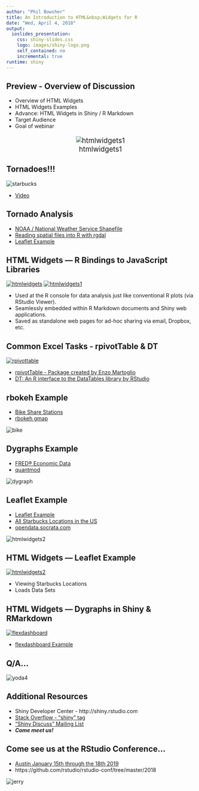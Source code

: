 ```yaml
---
author: "Phil Bowsher"
title: An Introduction to HTML&nbsp;Widgets for R
date: "Wed, April 4, 2018"
output: 
  ioslides_presentation:
    css: shiny-slides.css
    logo: images/shiny-logo.png
    self_contained: no
    incremental: true
runtime: shiny
---
```


<style type="text/css">

slides > slide:before {
  font-size: 12pt;
  content: 'http://shiny.rstudio.com/';
  position: absolute;
  text-align: center;
  bottom: 15px;
  left: 50%;  
  margin-left: -300px;
  width: 600px;
  line-height: 1.9;
}

div.img-col{
  text-align: center;
  font-size: 14pt;
}

a {
  border-bottom: none !important;
}

.wrapper {
  margin: 70px auto;
  position: relative;
  z-index: 90;
}

.ribbon-wrapper-green {
  width: 145px;
  height: 148px;
  overflow: hidden;
  position: absolute;
  top: -3px;
  right: -3px;
}

.ribbon-green {
  font: bold 15px Sans-Serif;
  color: #333;
  text-align: center;
  text-shadow: rgba(255,255,255,0.5) 0px 1px 0px;
  -webkit-transform: rotate(45deg);
  -moz-transform:    rotate(45deg);
  -ms-transform:     rotate(45deg);
  -o-transform:      rotate(45deg);
  position: relative;
  padding: 7px 0;
  left: -25px;
  top: 45px;
  width: 220px;
  background-color: #7ADCBF;
  background-image: -webkit-gradient(linear, left top, left bottom, from(#8AACDF), to(#658FBE)); 
  background-image: -webkit-linear-gradient(top, #8AACDF, #658FBE); 
  background-image:    -moz-linear-gradient(top, #8AACDF, #658FBE); 
  background-image:     -ms-linear-gradient(top, #8AACDF, #658FBE); 
  background-image:      -o-linear-gradient(top, #8AACDF, #658FBE); 
  color: #6a6340;
  -webkit-box-shadow: 0px 0px 3px rgba(0,0,0,0.3);
  -moz-box-shadow:    0px 0px 3px rgba(0,0,0,0.3);
  box-shadow:         0px 0px 3px rgba(0,0,0,0.3);
}

.ribbon-green:before, .ribbon-green:after {
  content: "";
  border-top:   3px solid #00896e;   
  border-left:  3px solid transparent;
  border-right: 3px solid transparent;
  position:absolute;
  bottom: -3px;
}

.ribbon-green:before {
  left: 0;
}
.ribbon-green:after {
  right: 0;
}
</style>

## Preview - Overview of Discussion
<div class="columns-2">
 - Overview of HTML Widgets
 - HTML Widgets Examples
 - Advance: HTML Widgets in Shiny / R Markdown
 - Target Audience
 - Goal of webinar
 
  <div class="img-col">
   ![htmlwidgets1](htmlwidgets1.png)
   
 </div>
</div>

Tornadoes!!!
--------------------

<div class="columns-4">![starbucks](starbucks.png)</a>
   
 </div>

- [Video](https://www.wthr.com/article/watch-video-shows-tornado-destroying-kokomo-starbucks)

</div>

## Tornado Analysis

- [NOAA / National Weather Service Shapefile ](http://www.spc.noaa.gov/gis/svrgis/)
- [Reading spatial files into R with rgdal ](https://cran.r-project.org/web/packages/rgdal/index.html)
- [Leaflet Example ](http://rstudio.github.io/leaflet/)
 
## HTML Widgets &mdash; R Bindings to JavaScript Libraries

<div class="columns-2">
<a href="http://www.htmlwidgets.org/index.html">![htmlwidgets](htmlwidgets.png)</a>
<a href="http://www.htmlwidgets.org/showcase_leaflet.html">![htmlwidgets1](htmlwidgets1.png)</a>

- Used at the R console for data analysis just like conventional R plots (via RStudio Viewer).
- Seamlessly embedded within R Markdown documents and Shiny web applications.
- Saved as standalone web pages for ad-hoc sharing via email, Dropbox, etc.
</div>

## Common Excel Tasks - rpivotTable & DT

<div class="columns-2">
<a href="http://hafen.github.io/htmlwidgetsgallery/">![rpivottable](rpivottable.png)</a>

- [rpivotTable - Package created by Enzo Martoglio](https://github.com/smartinsightsfromdata/rpivotTable)
- [DT: An R interface to the DataTables library by RStudio](https://rstudio.github.io/DT/)

</div>

## rbokeh Example

- [Bike Share Stations ](http://data.indy.gov)
- [rbokeh gmap](http://ryanhafen.com/blog/rbokeh-gmap)


<div class="columns-4">![bike](bike.png)</a> </div>


## Dygraphs Example

- [FRED® Economic Data](https://fred.stlouisfed.org/series/WASH911UR/downloaddata)
- [quantmod](http://www.quantmod.com/examples/intro/)


<div class="columns-4">![dygraph](dygraph.png)</a> </div>

## Leaflet Example

- [Leaflet Example ](http://rstudio.github.io/leaflet/)
- [All Starbucks Locations in the US](https://opendata.socrata.com/Business/All-Starbucks-Locations-in-the-US-Map/ddym-zvjk)
- [opendata.socrata.com](https://opendata.socrata.com/)


<div class="columns-4">![htmlwidgets2](htmlwidgets2.png)</a> </div>

## HTML Widgets &mdash; Leaflet Example

<div class="columns-2">
<a href="http://www.htmlwidgets.org/index.html">![htmlwidgets2](htmlwidgets2.png)</a>

- Viewing Starbucks Locations
- Loads Data Sets

</div>

## HTML Widgets &mdash; Dygraphs in Shiny & RMarkdown

<div class="columns-2">
<a href="https://beta.rstudioconnect.com/jjallaire/htmlwidgets-dygraphs/">![flexdashboard](flexdashboard.png)</a>

- [flexdashboard Example](http://rmarkdown.rstudio.com/flexdashboard/)

</div>

## Q/A...

<div class="columns-4">![yoda4](yoda4.png)</a>

</div>

## Additional Resources

 - Shiny Developer Center - http://shiny.rstudio.com
 - [Stack Overflow - "shiny" tag](http://stackoverflow.com/questions/tagged/shiny)
 - ["Shiny Discuss" Mailing List](https://groups.google.com/d/forum/shiny-discuss)
 - ***Come meet us!***
 
## Come see us at the RStudio Conference...

- [Austin January 15th through the 18th 2019](https://www.rstudio.com/conference/)
- https://github.com/rstudio/rstudio-conf/tree/master/2018

<div class="columns-4">![jerry](jerry.png)</a>

</div>